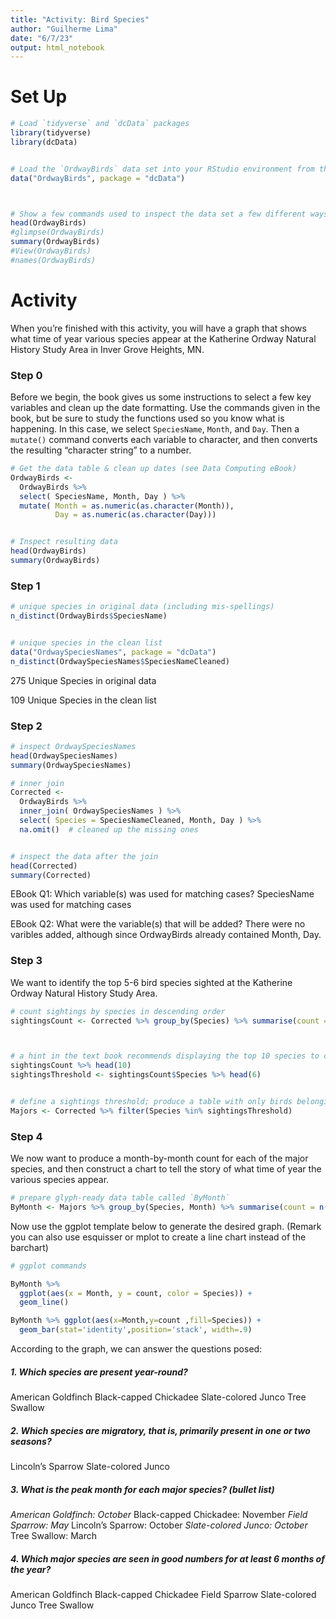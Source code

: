 ```yaml
---
title: "Activity: Bird Species"
author: "Guilherme Lima"
date: "6/7/23"
output: html_notebook
---
```



# Set Up

```r
# Load `tidyverse` and `dcData` packages
library(tidyverse)
library(dcData)


# Load the `OrdwayBirds` data set into your RStudio environment from the `dcData` package
data("OrdwayBirds", package = "dcData")



# Show a few commands used to inspect the data set a few different ways
head(OrdwayBirds)
#glimpse(OrdwayBirds)
summary(OrdwayBirds)
#View(OrdwayBirds)
#names(OrdwayBirds)
```

# Activity

When you're finished with this activity, you will have a graph that shows what time of year various species appear at the Katherine Ordway Natural History Study Area in Inver Grove Heights, MN.

### Step 0

Before we begin, the book gives us some instructions to select a few key variables and clean up the date formatting.  Use the commands given in the book, but be sure to study the functions used so you know what is happening.  In this case, we select `SpeciesName`, `Month`, and `Day`. Then a `mutate()` command converts each variable to character, and then converts the resulting "character string" to a number.

```r
# Get the data table & clean up dates (see Data Computing eBook)
OrdwayBirds <-
  OrdwayBirds %>%
  select( SpeciesName, Month, Day ) %>%
  mutate( Month = as.numeric(as.character(Month)), 
          Day = as.numeric(as.character(Day)))


# Inspect resulting data
head(OrdwayBirds)
summary(OrdwayBirds)
```



### Step 1




```r
# unique species in original data (including mis-spellings)
n_distinct(OrdwayBirds$SpeciesName)


# unique species in the clean list
data("OrdwaySpeciesNames", package = "dcData")
n_distinct(OrdwaySpeciesNames$SpeciesNameCleaned)

```
275 Unique Species in original data

109 Unique Species in the clean list 

### Step 2
  

```r
# inspect OrdwaySpeciesNames
head(OrdwaySpeciesNames)
summary(OrdwaySpeciesNames)

# inner join
Corrected <-
  OrdwayBirds %>%
  inner_join( OrdwaySpeciesNames ) %>% 
  select( Species = SpeciesNameCleaned, Month, Day ) %>%
  na.omit()  # cleaned up the missing ones


# inspect the data after the join
head(Corrected)
summary(Corrected)
```

EBook Q1: Which variable(s) was used for matching cases?
SpeciesName was used for matching cases

EBook Q2: What were the variable(s) that will be added?
There were no varibles added, although since OrdwayBirds already contained Month, Day.

### Step 3

We want to identify the top 5-6 bird species sighted at the Katherine Ordway Natural History Study Area.

```r
# count sightings by species in descending order
sightingsCount <- Corrected %>% group_by(Species) %>% summarise(count = n()) %>% arrange(desc(count))



# a hint in the text book recommends displaying the top 10 species to choose our threshold
sightingsCount %>% head(10)
sightingsThreshold <- sightingsCount$Species %>% head(6) 


# define a sightings threshold; produce a table with only birds belonging to major species
Majors <- Corrected %>% filter(Species %in% sightingsThreshold)

```


### Step 4

We now want to produce a month-by-month count for each of the major species, and then construct a chart to tell the story of what time of year the various species appear.

```r
# prepare glyph-ready data table called `ByMonth`
ByMonth <- Majors %>% group_by(Species, Month) %>% summarise(count = n()) %>% arrange(Month)

```

Now use the ggplot template below to generate the desired graph. (Remark you can also use esquisser or mplot to create a line chart instead of the barchart)



```r
# ggplot commands

ByMonth %>% 
  ggplot(aes(x = Month, y = count, color = Species)) + 
  geom_line()

ByMonth %>% ggplot(aes(x=Month,y=count ,fill=Species)) +
  geom_bar(stat='identity',position='stack', width=.9) 

```

According to the graph, we can answer the questions posed:

##### 1. Which species are present year-round?  
American Goldfinch
Black-capped Chickadee
Slate-colored Junco
Tree Swallow

##### 2. Which species are migratory, that is, primarily present in one or two seasons?
Lincoln's Sparrow
Slate-colored Junco


##### 3. What is the peak month for each major species? (bullet list)
*American Goldfinch: October
*Black-capped Chickadee: November
*Field Sparrow: May
*Lincoln's Sparrow: October
*Slate-colored Junco: October
*Tree Swallow: March




##### 4. Which major species are seen in good numbers for at least 6 months of the year?
American Goldfinch
Black-capped Chickadee
Field Sparrow
Slate-colored Junco
Tree Swallow





